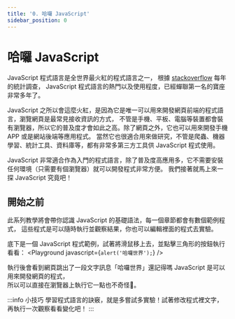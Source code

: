 ```yaml
---
title: '0. 哈囉 JavaScript'
sidebar_position: 0
---
```


# 哈囉 JavaScript
JavaScript 程式語言是全世界最火紅的程式語言之一，
根據 [stackoverflow](https://insights.stackoverflow.com/survey/2021#section-most-popular-technologies-programming-scripting-and-markup-languages) 每年的統計調查，
JavaScript 程式語言的熱門以及使用程度，已經蟬聯第一名的寶座非常多年了。

JavaScript 之所以會這麼火紅，是因為它是唯一可以用來開發網頁前端的程式語言，瀏覽網頁是最常見接收資訊的方式，
不管是手機、平板、電腦等裝置都會裝有瀏覽器，所以它的普及度才會如此之高。除了網頁之外，它也可以用來開發手機 APP 或是網站後端等應用程式。
當然它也很適合用來做研究，不管是爬蟲、機器學習、統計工具、資料庫等，都有非常多第三方工具供 JavaScript 程式使用。

JavaScript 非常適合作為入門的程式語言，除了普及度高應用多，它不需要安裝任何環境（只需要有個瀏覽器）就可以開發程式非常方便。
我們接著就馬上來一探 JavaScript 究竟吧！

## 開始之前
此系列教學將會帶你認識 JavaScript 的基礎語法，每一個章節都會有數個範例程式，
這些程式是可以隨時執行並觀察結果，你也可以編輯裡面的程式去實驗。

底下是一個 JavaScript 程式範例，試著將滑鼠移上去，並點擊三角形的按鈕執行看看：
<Playground javascript={`alert('哈囉世界');`} />

執行後會看到網頁跳出了一段文字訊息「哈囉世界」還記得嗎 JavaScript 是可以用來開發網頁的程式，<br/>
所以可以直接在瀏覽器上執行它一點也不奇怪。

:::info 小技巧
學習程式語言的訣竅，就是多嘗試多實驗！試著修改程式裡文字，再執行一次觀察看看變化吧！
:::